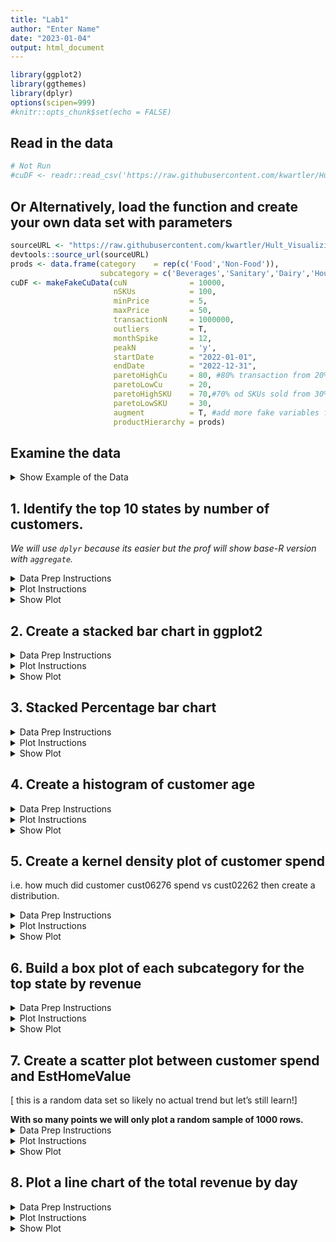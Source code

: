 ```yaml
---
title: "Lab1"
author: "Enter Name"
date: "2023-01-04"
output: html_document
---
```


```r
library(ggplot2)
library(ggthemes)
library(dplyr)
options(scipen=999)
#knitr::opts_chunk$set(echo = FALSE)

```

## Read in the data

```r
# Not Run
#cuDF <- readr::read_csv('https://raw.githubusercontent.com/kwartler/Hult_Visualizing-Analyzing-Data-with-R/main/DD1/C_Mar6/customer%20data%20lab/grpN_10_fakeCustomerData.csv')
```

## Or Alternatively, load the function and create your own data set with parameters

```r
sourceURL <- "https://raw.githubusercontent.com/kwartler/Hult_Visualizing-Analyzing-Data-with-R/main/DD1/C_Mar6/customer%20data%20lab/dataMaker.R"
devtools::source_url(sourceURL)
prods <- data.frame(category    = rep(c('Food','Non-Food')),
                    subcategory = c('Beverages','Sanitary','Dairy','Household'))
cuDF <- makeFakeCuData(cuN              = 10000, 
                       nSKUs            = 100, 
                       minPrice         = 5, 
                       maxPrice         = 50, 
                       transactionN     = 1000000,
                       outliers         = T,
                       monthSpike       = 12,
                       peakN            = 'y', 
                       startDate        = "2022-01-01", 
                       endDate          = "2022-12-31", 
                       paretoHighCu     = 80, #80% transaction from 20% of customers
                       paretoLowCu      = 20, 
                       paretoHighSKU    = 70,#70% od SKUs sold from 30% of SKUs
                       paretoLowSKU     = 30,
                       augment          = T, #add more fake variables from other table
                       productHierarchy = prods)
```

## Examine the data

<details>
<summary>Show Example of the Data</summary>
```r
knitr::kable(head(cuDF))
```
</details>

## 1. Identify the top 10 states by number of customers. 

*We will use `dplyr` because its easier but the prof will show base-R version with `aggregate`.*

<details>
<summary>Data Prep Instructions</summary>
- Create `customerByStateB` using `cuDF` 
     - apply `group_by` to `state`
     - apply `summarise` to create a variable `count` equal to `n_distinct` applied to the `customer` column.
     - apply `slice_max` with `n` equal to 10, referring to the `count` column previously created.
</details>

<details>
<summary>Plot Instructions</summary>  
- Create a `ggplot` with data `customerByStateB`. 
     - Aesthetics are declared so `x` equals `reorder(state, -count)`, `y` equals `count`.  This will reorder the bar from largest to smallest instead of the order of the factor levels.
     - Add a `geom_col` layer with `fill` color `#bada55`, 
     - Add the `theme_gdocs()` layer
     - Adjust the `theme` to rotate the x-axis labels 90 degrees.  This requires a new layer `theme()` with the parameter `axis.text.x` equal to `element_text(angle = 90)`
     , and add the following labels/titles
     - Add a layer `xlab` with the string "States" 
     - Add a layer `ylab` with the string "Number of Customers"
     - Add the title layer with `ggtitle` and the string "Top States by Number of Customers"
</details>

<details><summary>Show Plot</summary>

```r
# dplyr version
customerByStateB <- ____ %>%
  ____(____) %>%
  ____(____ = ____(____)) %>%
  ____(____= ____, ____)

# Now lets plot a bar chart
____(data = ____, aes(x = ____(____, -____), y = ____)) + 
  ____(fill = '#____') + 
  ____() + 
  ____(axis.text.x =____) +
  ____(____) + 
  ____(____) + 
  ____(____) +
  # Optional for bar labels
  geom_text(aes(label = count, x = state), vjust = 1.5)
  

```
</details>


## 2. Create a stacked bar chart in ggplot2
<details>
<summary>Data Prep Instructions</summary>

- Using `table()` tabulate the `cuDF` by `state` & `SKU` columns, nest this inside `as.data.frame` in an object called `SKUbyStateA`
- Use `order()` to reorder the `SKUbyStateA` by `Var1`
- Remove rows where `Freq!=0`

*Prof will show a `dplyr` method too*

- Create `idx` as a Boolean vector checking whether `SKUbyStateA$Var1` is `%in%` the `customerByStateB$state` column (this is from the previous section).
- Use `idx` to filter `SKUbyStateA` rows within square brackets.
- Left-hand assign a new column called `quartile` to `SKUbyStateA`.  It is calculated by applying `ntile` to the `Freq` with the integer parameter `4` for quartiles.  *You can also use `mutate` if you're doing `dplyr`.*
- Create `top` using `subset` applied to `SKUbyStateA` where the new `quartile` column is equal to `4`.
- Re`order` the `top` object based on the `Freq` column. 
</details>

<details>
<summary>Plot Instructions</summary>
- Create the `ggplot` with `top` with declared aesthetics as 
     - `x` **reordered** with `Var1` descending from `Freq`.  See last plot for hint.
     - `y` referring to `Freq`
     - `fill` as `Var2`
- Add a layer using `geom_bar`.  To create a stacked bar chart use `position="stack"` and `stat="identity"`.  The `color` equals `darkgrey` and add the parameter `show.legend = F` to remove the legend.
- Add a text layer with `geom_text` with the following parameters.
     - `aes(label = Var2)` refers to the column of string labels.
     - `size = 2` to adjust the label size
     - `position = position_stack(vjust = 0.5)` to get the labels stacked up with each section
- Add the google docs theme
- Rotate the x-axis labels 90 degrees
- Adjust the x-axis label to be "States"
- Adjust the y-axis label to be "SKU Volume"
- Add a title of "Top States & Top SKUs"
</details>

<details>
<summary>Show Plot</summary>

```r
# Base R
SKUbyStateA <- ____(____(cuDF$____, cuDF$____))
SKUbyStateA <- ____[____(SKUbyStateA$____),]
SKUbyStateA <- ____[SKUbyStateA$____= ____, ]

# Subset to the top 10 states
idx <- ____ %in% ____
SKUbyStateA <- ____[____,] # 10 states * 100 SKUs = 1000 rows

# Identify the quartiles and group the rest
SKUbyStateA$quartile <- ____(____$____, ____)
top <- ____(____, ____$____==____) #top quartile
top <- top[____(____$____),]

# Build the plot
____(____, ____(____, ____, x=____(____, -____))) + 
    ____(position="____", stat="____", ____, show.legend = F) + #identity means use actual values
  ____(aes(____), ____, position = ____(____)) + 
  ____ + 
  theme(____) +
  ____ + 
  ____ + 
  ____ 
```
</details>

## 3. Stacked Percentage bar chart
<details>
<summary>Data Prep Instructions</summary>
- Create `stateSpend` with `aggregate` on the `cuDF` data `Price` by `state` & apply `sum`
- Create `topState` using square brackets on `stateSpend`.  Apply `which.max` applied to the `Price` column to the left of the comma.
- Create `lowState` using square brackets on `stateSpend`.  Apply `which.min` applied to the `Price` column to the left of the comma.
- Finally create `plotDF` by applying `subset` to `cuDF` where `$state` is equal to `topState$state[1]` OR (use the pipe `|` operator) `lowState$state[1]` 
</details>

<details>
<summary>Plot Instructions</summary>

- Create a `ggplot` with `plotDF` with aesthetics
     - `fill` is `subcategory`
     - `y` is `Price`
     - `x` is `state`
- Add a `geom_bar` layer with paramters
     - `position="fill"`
     - `stat="identity"`
- Add the highcharts theme `theme_hc()` as a layer 
</details>
<details>
<summary>Show Plot</summary>
```r
# Just the top state
____ <- ____(____ ~ ____, ____, ____)
topState   <- stateSpend[____(____$____),]
lowState   <- ____[____(____$____),]
____     <- ____(____, ____|____)

____(____, aes(____, ____, ____)) + 
  ____(____, ____) + 
  ____()

```
</details>

## 4. Create a histogram of customer age

<details>
<summary>Data Prep Instructions</summary>
- Create the `individuals` object by applying `!duplicated` to the `customer` column of `cuDF` within square brackets.  The `!` operated negates a Boolean (switches T to F & vice-versa)
</details>

<details>
<summary>Plot Instructions</summary>
- Use `individuals` to create a `ggplot` with `aes` and `x=age`.  No need for a Y with a histogram.
     - Add the `geom_histogram` layer so that the bars are `fill`ed with `#C00C00` and outline `color` is `darkgrey`
     - Add the `theme_fivethirtyeight()`
     - Add a title with "Customer Age Distribution"
</details>
<details>
<summary>Show Plot</summary>
```r
# Base R
____ <- ____[!____(____$____),]

# Plot
____(____, ____) + 
  ____(____, ____) +
____() +
  ____(____) 
  
```
</details>


## 5. Create a kernel density plot of customer spend 
i.e. how much did customer cust06276 spend vs cust02262 then create a distribution. 

<details>
<summary>Data Prep Instructions</summary>
- Create `householdSpend` using `aggregate()` with `Price` by `customer` applied to the `cuDF`.  The function to apply is `sum`
</details>

<details>
<summary>Plot Instructions</summary>
- Create a `ggplot`with `householdSpend`.  The aesthetics should be `x = Price`.  No need to have a y-defined with a density plot.
     - Add a `geom_density` layer, `fill`ed with `#c0ffee`.
     - Add the `few()` theme
     - Add a title with "Avg Household Spend"
</details>

<details>
<summary>Show Plot</summary>
```r
# Base R 
____ <- ____(____ ~ ____, ____, ____)

____(____, aes(____)) + 
  ____(____) + 
  ____() + 
  ____
```
</details>

## 6. Build a box plot of each subcategory for the top state by revenue 

<details>
<summary>Data Prep Instructions</summary>
- Use `aggregate` again but now `sum` using the `Price` by the `state` in an object called `stateSpend`
- Create `topState` by applying `which.max` to the `Price` column of `stateSpend`.  This expression should be within square brackets of `stateSpend` (requires a comma for rows/columns).  This programmatically declares the top state name instead of explicit declaration.
- Now `subset` the `cuDF` data frame where the `cuDF`'s `state` column equals `topState$state[1]`.  The new object should be called `plotDF`
</details>

<details>
<summary>Plot Instructions</summary>
- Create an object `p` using `ggplot` with `plotDF`.  The aesthetics should be:
     - `x` as `subcategory`
     - `y` as `Price`
     - `fill` as `subcategory`.
     - Add a boxplot layer with `geom_boxplot` but with `position=position_dodge(width=0.8)` to ensure the labels align & add `show.legend=F` to remove the duplicative legend.
     - Add a `few` theme
- Next, use `aggregate` again to get the `mean` values of `Price` by `subcategory` from the `plotDF`.  Call this object `catSpend`.
- Overwrite the `$Price` column (left side assignment) by applying `round()` to the `$Price` column
- Add a layer to `p` with `geom_text`.  
     - The data should be `catSpend`
     - The aesthetics need `label = Price`
     - Outside of the aesthetics, add `position=position_dodge(width=0.8)` to make sure the alignment is the same as the boxes.
- Programmatically declare the title with `paste()` & `topState$state`
     - Add a title "Top State Household Spend by Subcategory"
</details>

<details>
<summary>Show Plot</summary>
```r
# Base R
____ <- ____(____ ~ ____, cuDF, ____)
____   <- ____[____(____$____),]
plotDF     <- ____(____, ____$____==____$____)

# Initialize the plot
p <- ____(____, aes(____, ____, ____)) + 
  ____(____, ____) + 
  theme____()

# Get stats
catSpend <- ____(____ ~ ____, ____, ____)
____$____ <- round(____$____)

# Add label layer & call the updated plot object
p <- p + ____(data = ____, aes(____ = ____),____ = ____(____=0.8)) + 
  ggtitle(____(____$____, ____))
p
```
</details>

## 7. Create a scatter plot between customer spend and EstHomeValue 

[ this is a random data set so likely no actual trend but let's still learn!]

**With so many points we will only plot a random sample of 1000 rows.**
<details>
<summary>Data Prep Instructions</summary>
- Create `totalSpendByCu` using `aggregate` where it's `Price` by `customer` applied to `cuDF` a & `sum`
- Create `idx` with the `sample` function referring to `1:nrow(cuDF)` amd the integer `1000`
- Use `idx` within square brackets to obtain the random sample.  Call the object `sampSpendByCu`
- Next drop duplicates in `cuDF` by the `customer` column. Call this object `indCuDF`. Hint use the `!duplicated` function above.  **We are only selecting specific columns for the plot, seen to the right of the comma as `names(cuDF)%in% c('customer','EstHomeValue', 'state')`**
- Create `sampSpendByCu` using `inner_join`. The x-table is `sampSpendByCu`.  The y-table is `indCuDF`.  The join column is `by = "customer"` .  *Its not needed here but the best practice is explicit declaration of the `by` parameter.*`
- The `EstHomeValue` column has a leading `$` in the string.  We will use `gsub` to globally substitute the `$` to nothing `''` within the column & nest this in `as.numeric` to re-declare the type.  
- For the sake of learning, left-hand assign a column `$west` to `sampSpendByCu`.  Declare it using a logical operator `%in%` with `sampSpendByCu$state` & `c('Oregon', 'Washington','California')`
</details>

<details>
<summary>Plot Instructions</summary>
- Create a `ggplot` with `sampSpendByCu`. Aesthetics should be:
     - `x` is `EstHomeValue`
     - `y` is `Price`
     - `group` is `west`
- Add a `geom_point` layer.  Aesthetics should be:
     - `shape` is `west`
     - `color` is `west`
     - **outside** of the `aes` call, add `alpha = 0.5` to adjust the transparency
- Add the theme `calc`
- Add a title "House Value to Spend"
</details>

<details>
<summary>Show Plot</summary>
```r
# Sum the price by customer (total spend) within the sample
____ <- ____(____~____, ____, ____)

# Get a sample
set.seed(2023)
idx <- ____(____, ____)
____ <- totalSpendByCu[____,]

# In the original data, drop duplicates, and retain only  3 columns (join & data)
indCuDF <- ____[____(cuDF$___), names(cuDF)%in% c('customer','EstHomeValue', 'state')]

# Perform the join by ID
sampSpendByCu <- ____(____, ____, ____=____)

# Clean up the dollar column
sampSpendByCu$EstHomeValue <- as.numeric(____('[$]',____,____$____))

# Make a grouping to show the way to change shapes by group
sampSpendByCu$____ <- sampSpendByCu$state  %in% c('____', '____','____')

# Examine
____(____, aes(x=____,____, group = west)) + 
  ____(aes(____, ____), alpha = ____) +
  theme_calc() + 
  ____
```

</details>

## 8. Plot a line chart of the total revenue by day

<details>
<summary>Data Prep Instructions</summary>
- Declare `cuDF$timestamp` as a date object with `as.Date` in a new column called `date` (left assigned) 
- `aggregate` the `Price` by the `date` of the `cuDF` object.  apply `sum`, call the new object `plotDF`
</details>

<details>
<summary>Plot Instructions</summary>
- Create a ggplot with `plotDF` with aesthetics
     - `x` is `date` column
     - `y` is the summed `Price` column
- Add the `geom_line` layer with `alpha = 0.3`
- Add the `gdocs` theme
- Add `geom_smooth` with parameters `method=loess, se=FALSE` to add a curved trend line and remove confidence intervals.
</details>


<details>
<summary>Show Plot</summary>
```r
# Declare as data class
cuDF$date <- ____(____$____)

# Aggregate ID by date, get the length(total number of transactions by day)
plotDF <- ____(____~____, ____,____)

# Plot; removed the most, see if you can instantiate the ggplot with this little!
____(____) + 
  ____(____) +
  ____ + 
  ____(____, ____)

```
</details>

